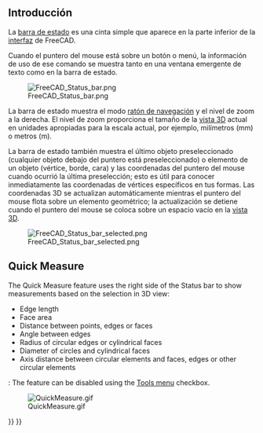 <languages/>

<span id="Introduction"></span>
== Introducción ==

La [[status bar/es|barra de estado]] es una cinta simple que aparece en la parte inferior de la [[interface/es|interfaz]] de FreeCAD.

Cuando el puntero del mouse está sobre un botón o menú, la información de uso de ese comando se muestra tanto en una ventana emergente de texto como en la barra de estado.

[[File:FreeCAD_Status_bar.png]]

La barra de estado muestra el modo [[Mouse_navigation/es|ratón de navegación]] y el nivel de zoom a la derecha.  El nivel de zoom proporciona el tamaño de la [[3D_view/es|vista 3D]] actual en unidades apropiadas para la escala actual, por ejemplo, milímetros (mm) o metros (m).

La barra de estado también muestra el último objeto preseleccionado (cualquier objeto debajo del puntero está preseleccionado) o elemento de un objeto (vértice, borde, cara) y las coordenadas del puntero del mouse cuando ocurrió la última preselección;  esto es útil para conocer inmediatamente las coordenadas de vértices específicos en tus formas. Las coordenadas 3D se actualizan automáticamente mientras el puntero del mouse flota sobre un elemento geométrico; la actualización se detiene cuando el puntero del mouse se coloca sobre un espacio vacío en la [[3D_view/es|vista 3D]].

[[File:FreeCAD_Status_bar_selected.png]]

== Quick Measure ==

{{Version|1.0}}

The Quick Measure feature uses the right side of the Status bar to show measurements based on the selection in 3D view:
* Edge length
* Face area 
* Distance between points, edges or faces
* Angle between edges
* Radius of circular edges or cylindrical faces
* Diameter of circles and cylindrical faces
* Axis distance between circular elements and faces, edges or other circular elements

{{Version|1.1}}: The feature can be disabled using the [[Std_Tools_Menu|Tools menu]] checkbox.

[[File:QuickMeasure.gif]]


{{Interface navi{{#translation:}}}}
{{Userdocnavi{{#translation:}}}}